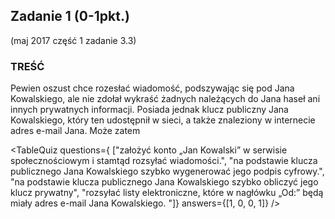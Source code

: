 
## Zadanie 1 (0-1pkt.)
(maj 2017 część 1 zadanie 3.3)

### TREŚĆ
Pewien oszust chce rozesłać wiadomość, podszywając się pod Jana Kowalskiego, ale nie zdołał
wykraść żadnych należących do Jana haseł ani innych prywatnych informacji. Posiada jednak
klucz publiczny Jana Kowalskiego, który ten udostępnił w sieci, a także znaleziony w internecie
adres e-mail Jana. Może zatem  

<TableQuiz 
    questions={
      ["założyć konto „Jan Kowalski” w serwisie społecznościowym i stamtąd rozsyłać wiadomości.", 
      "na podstawie klucza publicznego Jana Kowalskiego szybko wygenerować jego podpis cyfrowy.", 
      "na podstawie klucza publicznego Jana Kowalskiego szybko obliczyć jego klucz prywatny", 
      "rozsyłać listy elektroniczne, które w nagłówku „Od:” będą miały adres e-mail Jana Kowalskiego. "]} 
    answers={[1, 0, 0, 1]}
/>